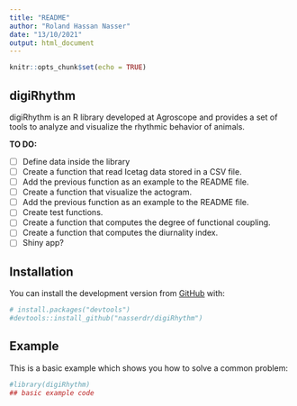 ```yaml
---
title: "README"
author: "Roland Hassan Nasser"
date: "13/10/2021"
output: html_document
---
```


```r
knitr::opts_chunk$set(echo = TRUE)
```

## digiRhythm


digiRhythm is an R library developed at Agroscope and provides a set of tools to 
analyze and visualize the rhythmic behavior of animals.

**TO DO:**

- [ ] Define data inside the library
- [ ] Create a function that read Icetag data stored in a CSV file.
- [ ] Add the previous function as an example to the README file.
- [ ] Create a function that visualize the actogram.
- [ ] Add the previous function as an example to the README file.
- [ ] Create test functions.
- [ ] Create a function that computes the degree of functional coupling.
- [ ] Create a function that computes the diurnality index.
- [ ] Shiny app?

## Installation

You can install the development version from [GitHub](https://github.com/) with:

``` r
# install.packages("devtools")
#devtools::install_github("nasserdr/digiRhythm")
```
## Example

This is a basic example which shows you how to solve a common problem:

```r
#library(digiRhythm)
## basic example code
```
